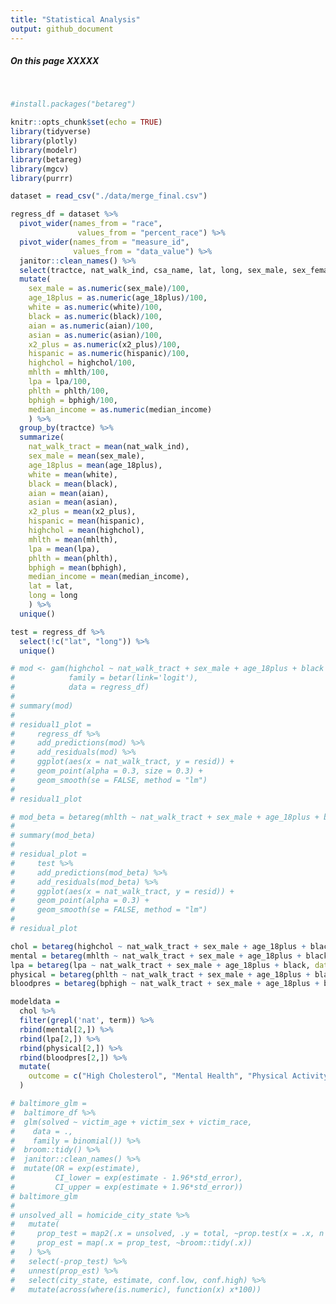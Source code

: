 ```yaml
---
title: "Statistical Analysis"
output: github_document
---
```


<style>
div.blue { background-color:aliceblue; border-radius: 5px; padding: 20px;}
</style>
<div class = "blue">

##### On this page XXXXX

</div>

<br>


```r
#install.packages("betareg")

knitr::opts_chunk$set(echo = TRUE)
library(tidyverse)
library(plotly)
library(modelr)
library(betareg)
library(mgcv)
library(purrr)

dataset = read_csv("./data/merge_final.csv")
```

```r
regress_df = dataset %>% 
  pivot_wider(names_from = "race",
               values_from = "percent_race") %>% 
  pivot_wider(names_from = "measure_id",
              values_from = "data_value") %>% 
  janitor::clean_names() %>% 
  select(tractce, nat_walk_ind, csa_name, lat, long, sex_male, sex_female, age_18plus, median_income, white, black, aian, asian, x2_plus, hispanic, highchol, mhlth, lpa, phlth, bphigh) %>% 
  mutate(
    sex_male = as.numeric(sex_male)/100,
    age_18plus = as.numeric(age_18plus)/100,
    white = as.numeric(white)/100,
    black = as.numeric(black)/100,
    aian = as.numeric(aian)/100,
    asian = as.numeric(asian)/100, 
    x2_plus = as.numeric(x2_plus)/100, 
    hispanic = as.numeric(hispanic)/100, 
    highchol = highchol/100, 
    mhlth = mhlth/100, 
    lpa = lpa/100, 
    phlth = phlth/100, 
    bphigh = bphigh/100,
    median_income = as.numeric(median_income)
    ) %>%
  group_by(tractce) %>% 
  summarize(
    nat_walk_tract = mean(nat_walk_ind),
    sex_male = mean(sex_male),
    age_18plus = mean(age_18plus),
    white = mean(white),
    black = mean(black),
    aian = mean(aian),
    asian = mean(asian), 
    x2_plus = mean(x2_plus), 
    hispanic = mean(hispanic), 
    highchol = mean(highchol), 
    mhlth = mean(mhlth), 
    lpa = mean(lpa), 
    phlth = mean(phlth), 
    bphigh = mean(bphigh),
    median_income = mean(median_income),
    lat = lat,
    long = long
    ) %>% 
  unique()
```


```r
test = regress_df %>% 
  select(!c("lat", "long")) %>% 
  unique()

# mod <- gam(highchol ~ nat_walk_tract + sex_male + age_18plus + black + median_income + s(lat, long, bs="gp", m=2),
#            family = betar(link='logit'),
#            data = regress_df)
# 
# summary(mod)
# 
# residual1_plot =
#     regress_df %>%
#     add_predictions(mod) %>%
#     add_residuals(mod) %>%
#     ggplot(aes(x = nat_walk_tract, y = resid)) +
#     geom_point(alpha = 0.3, size = 0.3) +
#     geom_smooth(se = FALSE, method = "lm")
# 
# residual1_plot

# mod_beta = betareg(mhlth ~ nat_walk_tract + sex_male + age_18plus + black, data = test)
# 
# summary(mod_beta)
# 
# residual_plot =
#     test %>%
#     add_predictions(mod_beta) %>%
#     add_residuals(mod_beta) %>%
#     ggplot(aes(x = nat_walk_tract, y = resid)) +
#     geom_point(alpha = 0.3) +
#     geom_smooth(se = FALSE, method = "lm")
# 
# residual_plot

chol = betareg(highchol ~ nat_walk_tract + sex_male + age_18plus + black, data = test) %>% broom::tidy()
mental = betareg(mhlth ~ nat_walk_tract + sex_male + age_18plus + black, data = test) %>% broom::tidy()
lpa = betareg(lpa ~ nat_walk_tract + sex_male + age_18plus + black, data = test) %>% broom::tidy()
physical = betareg(phlth ~ nat_walk_tract + sex_male + age_18plus + black, data = test) %>% broom::tidy()
bloodpres = betareg(bphigh ~ nat_walk_tract + sex_male + age_18plus + black, data = test) %>% broom::tidy()

modeldata = 
  chol %>% 
  filter(grepl('nat', term)) %>% 
  rbind(mental[2,]) %>% 
  rbind(lpa[2,]) %>% 
  rbind(physical[2,]) %>% 
  rbind(bloodpres[2,]) %>% 
  mutate(
    outcome = c("High Cholesterol", "Mental Health", "Physical Activity", "Physical Health", "High Blood Pressure")
  )


```

```r
# baltimore_glm =
#  baltimore_df %>%
#  glm(solved ~ victim_age + victim_sex + victim_race,
#    data = .,
#    family = binomial()) %>%
#  broom::tidy() %>%
#  janitor::clean_names() %>%
#  mutate(OR = exp(estimate),
#         CI_lower = exp(estimate - 1.96*std_error),
#         CI_upper = exp(estimate + 1.96*std_error))
# baltimore_glm
# 
# unsolved_all = homicide_city_state %>% 
#   mutate(
#     prop_test = map2(.x = unsolved, .y = total, ~prop.test(x = .x, n = .y)),
#     prop_est = map(.x = prop_test, ~broom::tidy(.x))
#   ) %>% 
#   select(-prop_test) %>% 
#   unnest(prop_est) %>% 
#   select(city_state, estimate, conf.low, conf.high) %>% 
#   mutate(across(where(is.numeric), function(x) x*100))
```


